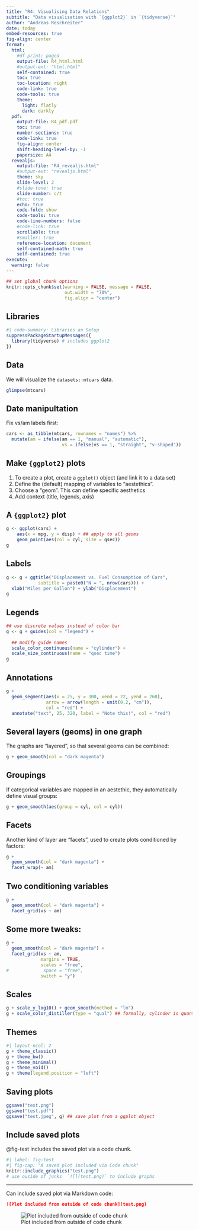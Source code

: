 ---
title: "R4: Visualising Data Relations"
subtitle: "Data visualisation with `{ggplot2}` in `{tidyverse}`"
author: "Andreas Reschreiter"
date: today
embed-resources: true
fig-align: center
format:
  html: 
    #df-print: paged
    output-file: R4_html.html
    #output-ext: "html.html" 
    self-contained: true
    toc: true
    toc-location: right
    code-link: true
    code-tools: true
    theme:
      light: flatly
      dark: darkly
  pdf: 
    output-file: R4_pdf.pdf 
    toc: true
    number-sections: true
    code-link: true
    fig-align: center
    shift-heading-level-by: -1
    papersize: A4
  revealjs:
    output-file: "R4_revealjs.html"
    #output-ext: "revealjs.html" 
    theme: sky
    slide-level: 2
    #slide-tone: true
    slide-number: c/t
    #toc: true
    echo: true
    code-fold: show
    code-tools: true
    code-line-numbers: false
    #code-link: true
    scrollable: true
    #smaller: true
    reference-location: document
    self-contained-math: true
    self-contained: true
execute: 
  warning: false
---


```{r setup, include=FALSE}
## set global chunk options
knitr::opts_chunk$set(warning = FALSE, message = FALSE,
                      out.width = "70%",
                      fig.align = "center")
```

## Libraries

```{r collapse=TRUE}
#| code-summary: Libraries an Setup
suppressPackageStartupMessages({
  library(tidyverse) # includes ggplot2 
})
```

## Data

We will visualize the `datasets::mtcars` data.

```{r}
glimpse(mtcars)
```

## Date manipultation

Fix vs/am labels first:

```{r}
cars <- as_tibble(mtcars, rownames = "names") %>% 
  mutate(am = ifelse(am == 1, "manual", "automatic"),
                     vs = ifelse(vs == 1, "straight", "v-shaped"))
```

## Make `{ggplot2}` plots

1. To create a plot, create a `ggplot()` object (and link it to a data set) 
1. Define the (default) mapping of variables to "aestethics". 
1. Choose a "geom". This can define specific aesthetics
1. Add context (title, legends, axis)

## A `{ggplot2}` plot

```{r}
g <- ggplot(cars) +
    aes(x = mpg, y = disp) + ## apply to all geoms
    geom_point(aes(col = cyl, size = qsec))
g
```


## Labels

```{r}
g <- g + ggtitle("Displacement vs. Fuel Consumption of Cars",
            subtitle = paste0("N = ", nrow(cars))) +
  xlab("Miles per Gallon") + ylab("Displacement")
g
```

## Legends

```{r}
## use discrete values instead of color bar
g <- g + guides(col = "legend") + 
    
  ## modify guide names    
  scale_color_continuous(name = "cylinder") +
  scale_size_continuous(name = "qsec time")
g
```

## Annotations

```{r}
g + 
  geom_segment(aes(x = 25, y = 300, xend = 22, yend = 260),
               arrow = arrow(length = unit(0.2, "cm")), 
               col = "red") + 
  annotate("text", 25, 320, label = "Note this!", col = "red")
```


## Several layers (geoms) in one graph

The graphs are "layered", so that several geoms can be combined:

```{r}
g + geom_smooth(col = "dark magenta")
```

## Groupings

If categorical variables are mapped in an aestethic, they automatically define visual groups:

```{r}
g + geom_smooth(aes(group = cyl, col = cyl))
```

## Facets

Another kind of layer are "facets", used to create plots conditioned by factors:

```{r}
g + 
  geom_smooth(col = "dark magenta") +
  facet_wrap(~ am)
```

## Two conditioning variables

```{r warning=FALSE}
g + 
  geom_smooth(col = "dark magenta") +
  facet_grid(vs ~ am)
```

## Some more tweaks:

```{r warning = FALSE}
g + 
  geom_smooth(col = "dark magenta") +
  facet_grid(vs ~ am, 
             margins = TRUE, 
             scales = "free", 
#             space = "free",
             switch = "y")
```

## Scales

```{r}
g + scale_y_log10() + geom_smooth(method = "lm")
g + scale_color_distiller(type = "qual") ## formally, cylinder is quantitative!
```


## Themes

```{r}
#| layout-ncol: 2
g + theme_classic()
g + theme_bw()
g + theme_minimal()
g + theme_void()
g + theme(legend.position = "left")
```

## Saving plots

```{r}
ggsave("test.png")
ggsave("test.pdf")
ggsave("test.jpeg", g) ## save plot from a ggplot object
```

## Include saved plots

@fig-test includes the saved plot via a code chunk.
```{r}
#| label: fig-test
#| fig-cap: "A saved plot included via Code chunk"
knitr::include_graphics("test.png")  
# use ouside of junks  `![](test.png)` to include graphs 
```

--- 

Can include saved plot via Markdown code:

```md
![Plot included from outside of code chunk](test.png)
```

![Plot included from outside of code chunk](test.png)




